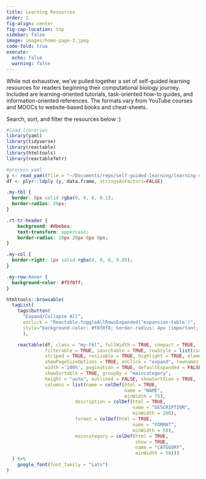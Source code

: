 ```yaml
---
title: Learning Resources
order: 1
fig-align: center
fig-cap-location: top
sidebar: false
image: images/home-page-3.jpeg
code-fold: true
execute:
  echo: false
  warning: false
---
```


While not exhaustive, we’ve pulled together a set of self-guided learning resources for readers beginning their computational biology journey. Included are learning-oriented tutorials, task-oriented how-to guides, and information-oriented references. The formats vary from YouTube courses and MOOCs to website-based books and cheat-sheets.


Search, sort, and filter the resources below :)


```r
#load libraries
library(yaml)
library(tidyverse)
library(reactable)
library(htmltools)
library(reactablefmtr)

#process yaml
y <- read_yaml(file = "~/Documents/repo/self-guided-learning/learning-resources.yaml")
df <- plyr::ldply (y, data.frame, stringsAsFactors=FALSE)
```


```css
.my-tbl {
  border: 0px solid rgba(0, 0, 0, 0.1);
  border-radius: 20px;
}

.rt-tr-header {
    background: #dbebea;
    text-transform: uppercase;
    border-radius: 20px 20px 0px 0px;
}

.my-col {
  border-right: 1px solid rgba(0, 0, 0, 0.05);
}

.my-row:hover {
  background-color: #f5f8ff;
}
```

```r
htmltools::browsable(
  tagList(
    tags$button(
      "Expand/Collapse All",
      onclick = "Reactable.toggleAllRowsExpanded('expansion-table')", 
      style="background-color: #f8f8f8; border-radius: 4px !important; border: 1; absolute: right"
      ),

    reactable(df, class = "my-tbl", fullWidth = TRUE, compact = TRUE,
              filterable = TRUE, searchable = TRUE, rowStyle = list(cursor = "pointer"),
              striped = TRUE, resizable = TRUE, highlight = TRUE, elementId = "expansion-table",
              showPageSizeOptions = TRUE, onClick = "expand", rownames = FALSE,
              width ='100%', pagination = TRUE, defaultExpanded = FALSE,
              showSortable = TRUE, groupBy = "maincategory",
              height = "auto", outlined = FALSE, showSortIcon = TRUE,
              columns = list(name = colDef(html = TRUE, 
                                           name = "NAME",
                                           minWidth = 75),
                         description = colDef(html = TRUE, 
                                              name = "DESCRIPTION", 
                                              minWidth = 200), 
                         format = colDef(html = TRUE, 
                                              name = "FORMAT", 
                                              minWidth = 50), 
                         maincategory = colDef(html = TRUE, 
                                               show = TRUE,
                                               name = "CATEGORY", 
                                               minWidth = 50)))
  ) %>%
    google_font(font_family = "Lato")
)
```